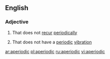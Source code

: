==English==

===Adjective===
{{en-adj}}

# That does not [[recur]] [[periodically]]
#{{physics}} That does not have a [[periodic]] [[vibration]]

[[ar:aperiodic]]
[[pl:aperiodic]]
[[ru:aperiodic]]
[[vi:aperiodic]]